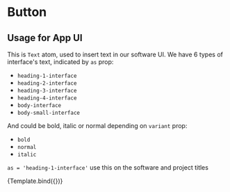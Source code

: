 <!-- Button.stories.mdx -->



<Meta title="Atoms/Button" component={Button} />


# Button


##  Usage for App UI

This is `Text` atom, used to insert text in our software UI. 
We have 6 types of interface's text, indicated by `as` prop:

- `heading-1-interface`
- `heading-2-interface`
- `heading-3-interface`
- `heading-4-interface`
- `body-interface`
- `body-small-interface`

And could be bold, italic or normal depending on `variant` prop:

- `bold`
- `normal`
- `italic`

`as = 'heading-1-interface'` use this on the software and project titles

<Canvas>
  <Story
    name="heading-1-interface"
    args={{
      label: "welcome to structuraid",
    }}
  >
    {Template.bind({})}
  </Story>
</Canvas>
